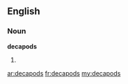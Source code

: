 ==English==

===Noun===
'''decapods'''

# {{plural of|[[decapod]]}}

[[ar:decapods]]
[[fr:decapods]]
[[my:decapods]]